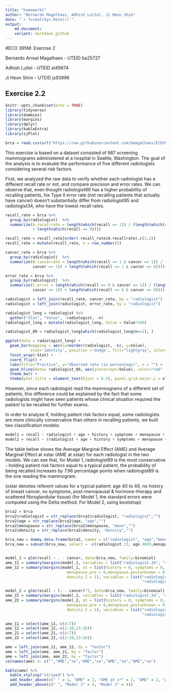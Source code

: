 ```yaml
---
title: "homework1"
author: "Bernardo Magalhaes, Adhish Luitel, Ji Heon Shim"
date: "`r format(Sys.Date())`" 
output:
    md_document:
    variant: markdown_github
---
```

#ECO 395M: Exercise 2

Bernardo Arreal Magalhaes - UTEID ba25727

Adhish Luitel - UTEID al49674

Ji Heon Shim - UTEID js93996

## Exercise 2.2
```r
knitr::opts_chunk$set(echo = TRUE)
library(tidyverse)
library(dummies)
library(margins)
library(dplyr)
library(kableExtra)
library(sjPlot)

brca = read.csv(url("https://raw.githubusercontent.com/bmagalhaes/ECO395M-HW2/master/brca.csv"))
```
This exercise is based on a dataset consisted of 987 screening mammograms administered at a hospital in Seattle, Washington. The goal of the analysis is to evaluate the performance of five different radiologists considering several risk factors.

First, we analyzed the raw data to verify whether each radiologist has a different recall rate or not, and compare precision and error rates. We can observe that, even thought radiologist89 has a higher probability of recalling patients, his Type II error rate (not recalling patients that actually have cancer) doesn't substantially differ from radiologist95 and radiologist34, who have the lowest recall rates.

```r
recall_rate = brca %>%
  group_by(radiologist)  %>%
  summarize(A.recallrate = length(which(recall == 1)) / (length(which(recall == 1))
            + length(which(recall == 0))))

recall_rate = recall_rate[order(-recall_rate$A.recallrate),c(1,2)]
recall_rate = mutate(recall_rate, n = row_number())

cancer_rate = brca %>%
  group_by(radiologist)  %>%
  summarize(B.cancerrate = length(which(recall == 1 & cancer == 1)) / (length(which(recall == 1 & 
            cancer == 1)) + length(which(recall == 1 & cancer == 0))))

error_rate = brca %>%
  group_by(radiologist)  %>%
  summarize(C.error = length(which(recall == 0 & cancer == 1)) / (length(which(recall == 0 & 
            cancer == 1)) + length(which(recall == 0 & cancer == 0))))

radiologist = left_join(recall_rate, cancer_rate, by = "radiologist")
radiologist = left_join(radiologist, error_rate, by = "radiologist")

radiologist_long = radiologist %>%
  gather("Stat", "Value", -radiologist, -n)
radiologist_long = mutate(radiologist_long, Value = Value*100)

radiologist_89 = radiologist_long[which(radiologist_long$n==1), ]

ggplot(data = radiologist_long) + 
  geom_bar(mapping = aes(x=reorder(radiologist, -n), y=Value),
           stat='identity', position ='dodge', fill="lightgray", color="black", alpha=.6, width=.5) + 
  facet_wrap(~Stat) + 
  coord_flip() +
  labs(title="Practice", y="Observed rate (in percentage)", x = "") +
  geom_hline(data= radiologist_89, aes(yintercept=Value), color="red" , linetype = "dashed") +
  theme_bw() +
  theme(plot.title = element_text(hjust = 0.5), panel.grid.major.y = element_blank(), panel.grid.minor.y = element_blank()) 
```

However, since each radiologist read the mammograms of a different set of patients, this difference could be explained by the fact that some radiologists might have seen patients whose clinical situation required the patient to be recalled for further exams.

In order to analyse if, holding patient risk factors equal, some radiologists are more clinically conservative than others in recalling patients, we built two classification models:

```r
model1 = recall ~ radiologist + age + history + symptoms + menopause + density
model2 = recall ~ (radiologist + age + history + symptoms + menopause + density)^2
```

The table below shows the Average Marginal Effect (AME) and Average Marginal Effect at xstar (AME at xstar) for each radiologist in the two models. We can see that, for Model 1, radiologist89 is the most conservative - holding patient risk factors equal to a typical patient, the probability of being recalled increases by 7.96 percentage points when radiologist89 is the one reading the mammogram.

(xstar denotes referent values for a typical patient: age 40 to 49,  no history of breast cancer, no symptoms, post-menopausal & hormone-therapy and scattered fibroglandular tissue)
(for Model 1, the standard errors were computed using the Delta method. For Model 2, using bootstrap)


```r
brca2 = brca
brca2$radiologist = str_replace(brca2$radiologist, "radiologist","")
brca2$age = str_replace(brca2$age, "age","")
brca2$menopause = str_replace(brca2$menopause, "meno","")
brca2$density = str_replace(brca2$density, "density","")

brca_new = dummy.data.frame(brca2, names = c("radiologist", "age","menopause", "density") , sep = ".")
brca_new = subset(brca_new, select = -c(radiologist.13, age.4049,menopause.postHT, density.1))


model_1 = glm(recall ~ . - cancer, data=brca_new, family=binomial)
ame_11 = summary(margins(model_1, variables = list("radiologist.34", "radiologist.66", "radiologist.89", "radiologist.95")))
ame_12 = summary(margins(model_1, at = list(history = 0, symptoms = 0, age.5059 = 0, age.6069 = 0,age.70plus = 0,
                           menopause.pre = 0,menopause.postunknown = 0,menopause.postNoHT = 0,
                           density.2 = 1), variables = list("radiologist.34", "radiologist.66",
                                                            "radiologist.89", "radiologist.95")))

model_2 = glm(recall ~ (. - cancer)^2, data=brca_new, family=binomial)
ame_21 = summary(margins(model_2, variables = list("radiologist.34", "radiologist.66", "radiologist.89", "radiologist.95"), vce = "bootstrap"))
ame_22 = summary(margins(model_2, at = list(history = 0, symptoms = 0, age.5059 = 0, age.6069 = 0,age.70plus = 0,
                           menopause.pre = 0,menopause.postunknown = 0,menopause.postNoHT = 0,
                           density.2 = 1), variables = list("radiologist.34", "radiologist.66",
                                                            "radiologist.89", "radiologist.95"), vce = "bootstrap"))

ame_11 = select(ame_11,-c(4:7))
ame_12 = select(ame_12,-c(2:10,13:16))
ame_21 = select(ame_21,-c(4:7))
ame_22 = select(ame_22,-c(2:10,13:16))

ame = left_join(ame_11, ame_12, by = "factor")
ame = left_join(ame, ame_21, by = "factor")
ame = left_join(ame, ame_22, by = "factor")
colnames(ame) <- c("","AME","se","AME","se","AME","se","AME","se")

kable(ame) %>%
  kable_styling("striped") %>%
  add_header_above(c(" " = 1, "AME" = 2, "AME at x*" = 2, "AME" = 2, "AME at x*" = 2)) %>%
  add_header_above(c(" ", "Model 1" = 4, "Model 2" = 4))
```

